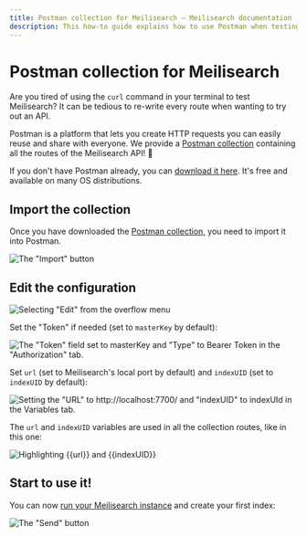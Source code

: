 ```yaml
---
title: Postman collection for Meilisearch — Meilisearch documentation
description: This how-to guide explains how to use Postman when testing and debugging Meilisearch's API.
---
```


# Postman collection for Meilisearch

Are you tired of using the `curl` command in your terminal to test Meilisearch? It can be tedious to re-write every route when wanting to try out an API.

Postman is a platform that lets you create HTTP requests you can easily reuse and share with everyone. We provide a <a href="/assets/misc/meilisearch-collection-postman.json" download="meilisearch-collection-postman.json">Postman collection</a> containing all the routes of the Meilisearch API! 🚀

If you don't have Postman already, you can [download it here](https://www.postman.com/downloads/). It's free and available on many OS distributions.

## Import the collection

Once you have downloaded the [Postman collection](https://raw.githubusercontent.com/meilisearch/documentation/main/assets/misc/meilisearch-collection-postman.json), you need to import it into Postman.

![The "Import" button](/assets/images/postman/import.png)

## Edit the configuration

![Selecting "Edit" from the overflow menu](/assets/images/postman/edit.png)

Set the "Token" if needed (set to `masterKey` by default):

![The "Token" field set to masterKey and "Type" to Bearer Token in the "Authorization" tab.](/assets/images/postman/set_token.png)

Set `url` (set to Meilisearch's local port by default) and `indexUID` (set to `indexUID` by default):

![Setting the "URL" to http://localhost:7700/ and "indexUID" to indexUId in the Variables tab.](/assets/images/postman/set_variables.png)

The `url` and `indexUID` variables are used in all the collection routes, like in this one:

![Highlighting {{url}} and {{indexUID}}](/assets/images/postman/url.png)

## Start to use it!

You can now [run your Meilisearch instance](/learn/self_hosted/getting_started_with_self_hosted_meilisearch#setup-and-installation) and create your first index:

![The "Send" button](/assets/images/postman/create_index.png)
